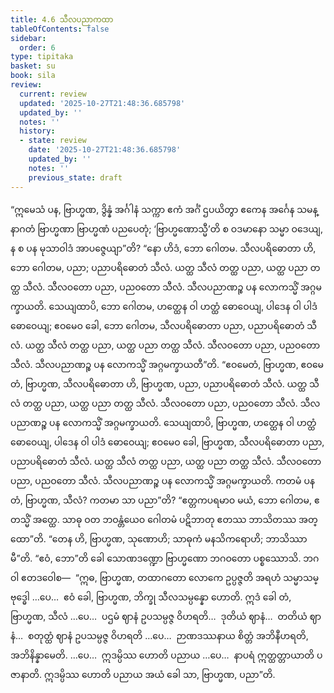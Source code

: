 ```yaml
---
title: 4.6 သီလပညာကထာ
tableOfContents: false
sidebar:
  order: 6
type: tipitaka
basket: su
book: sila
review:
  current: review
  updated: '2025-10-27T21:48:36.685798'
  updated_by: ''
  notes: ''
  history:
  - state: review
    date: '2025-10-27T21:48:36.685798'
    updated_by: ''
    notes: ''
    previous_state: draft
---
```



<ReviewStatus review={frontmatter.review} showDetails={true} />

<HypothesisAnnotation frontmatter={frontmatter} />

<DynamicBreadcrumb />

<Division number="317" book="sila" e="ch" v="6" p="116">

<Paragraph number="486" book="sila">
“ဣမေသံ ပန, ဗြာဟ္မဏ, ဒွိန္နံ အင်္ဂါနံ သက္ကာ ဧကံ အင်္ဂံ ဌပယိတွာ ဧကေန အင်္ဂေန သမန္နာဂတံ ဗြာဟ္မဏာ ဗြာဟ္မဏံ ပညပေတုံ; ‘ဗြာဟ္မဏောသ္မီ’တိ စ ဝဒမာနော သမ္မာ ဝဒေယျ, န စ ပန မုသာဝါဒံ အာပဇ္ဇေယျာ”တိ? “နော ဟိဒံ, ဘော ဂေါတမ. သီလပရိဓောတာ ဟိ, ဘော ဂေါတမ, ပညာ; ပညာပရိဓောတံ သီလံ. ယတ္ထ သီလံ တတ္ထ ပညာ, ယတ္ထ ပညာ တတ္ထ သီလံ. သီလဝတော ပညာ, ပညဝတော သီလံ. သီလပညာဏဉ္စ ပန လောကသ္မိံ အဂ္ဂမက္ခာယတိ. သေယျထာပိ, ဘော ဂေါတမ, ဟတ္ထေန ဝါ ဟတ္ထံ ဓောဝေယျ, ပါဒေန ဝါ ပါဒံ ဓောဝေယျ; ဧဝမေဝ ခေါ, ဘော ဂေါတမ, သီလပရိဓောတာ ပညာ, ပညာပရိဓောတံ သီလံ. ယတ္ထ သီလံ တတ္ထ ပညာ, ယတ္ထ ပညာ တတ္ထ သီလံ. သီလဝတော ပညာ, ပညဝတော သီလံ. သီလပညာဏဉ္စ ပန လောကသ္မိံ အဂ္ဂမက္ခာယတီ”တိ. “ဧဝမေတံ, ဗြာဟ္မဏ, ဧဝမေတံ, ဗြာဟ္မဏ, သီလပရိဓောတာ ဟိ, ဗြာဟ္မဏ, ပညာ, ပညာပရိဓောတံ သီလံ. ယတ္ထ သီလံ တတ္ထ ပညာ, ယတ္ထ ပညာ တတ္ထ သီလံ. သီလဝတော ပညာ, ပညဝတော သီလံ. သီလပညာဏဉ္စ ပန လောကသ္မိံ အဂ္ဂမက္ခာယတိ. သေယျထာပိ, ဗြာဟ္မဏ, ဟတ္ထေန ဝါ ဟတ္ထံ ဓောဝေယျ, ပါဒေန ဝါ ပါဒံ ဓောဝေယျ; ဧဝမေဝ ခေါ, ဗြာဟ္မဏ, သီလပရိဓောတာ ပညာ, ပညာပရိဓောတံ သီလံ. ယတ္ထ သီလံ တတ္ထ ပညာ, ယတ္ထ ပညာ တတ္ထ သီလံ. သီလဝတော ပညာ, ပညဝတော သီလံ. သီလပညာဏဉ္စ ပန လောကသ္မိံ အဂ္ဂမက္ခာယတိ.
</Paragraph>

</Division>
<Division number="318" book="sila" e="ch" v="6" p="117">

<Paragraph number="487" book="sila">
ကတမံ ပန တံ, ဗြာဟ္မဏ, သီလံ? ကတမာ သာ ပညာ”တိ? “ဧတ္တကပရမာဝ မယံ, ဘော ဂေါတမ, ဧတသ္မိံ အတ္ထေ. သာဓု ဝတ ဘဝန္တံယေဝ ဂေါတမံ ပဋိဘာတု ဧတဿ ဘာသိတဿ အတ္ထော”တိ. “တေန ဟိ, ဗြာဟ္မဏ, သုဏောဟိ; သာဓုကံ မနသိကရောဟိ; ဘာသိဿာမီ”တိ. “ဧဝံ, ဘော”တိ ခေါ သောဏဒဏ္ဍော ဗြာဟ္မဏော ဘဂဝတော ပစ္စဿောသိ. ဘဂဝါ ဧတဒဝေါစ—  “ဣဓ, ဗြာဟ္မဏ, တထာဂတော လောကေ ဥပ္ပဇ္ဇတိ အရဟံ သမ္မာသမ္ဗုဒ္ဓေါ …ပေ…  ဧဝံ ခေါ, ဗြာဟ္မဏ, ဘိက္ခု သီလသမ္ပန္နော ဟောတိ. ဣဒံ ခေါ တံ, ဗြာဟ္မဏ, သီလံ …ပေ…  ပဌမံ ဈာနံ ဥပသမ္ပဇ္ဇ ဝိဟရတိ…  ဒုတိယံ ဈာနံ…  တတိယံ ဈာနံ…  စတုတ္ထံ ဈာနံ ဥပသမ္ပဇ္ဇ ဝိဟရတိ …ပေ…  ဉာဏဒဿနာယ စိတ္တံ အဘိနီဟရတိ, အဘိနိန္နာမေတိ. …ပေ…  ဣဒမ္ပိဿ ဟောတိ ပညာယ …ပေ…  နာပရံ ဣတ္ထတ္တာယာတိ ပဇာနာတိ. ဣဒမ္ပိဿ ဟောတိ ပညာယ အယံ ခေါ သာ, ဗြာဟ္မဏ, ပညာ”တိ.
</Paragraph>
</Division>
